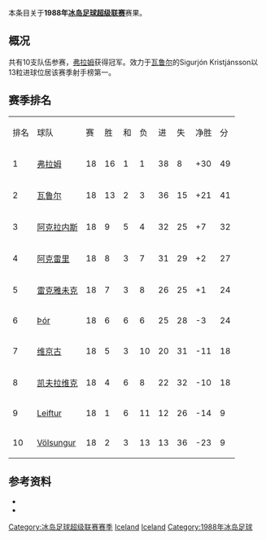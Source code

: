本条目关于'''1988年[[冰岛足球超级联赛|冰岛足球超级联赛]]'''赛果。

==概况==
共有10支队伍参赛，[[弗拉姆足球俱乐部|弗拉姆]]获得冠军。效力于[[瓦鲁尔足球俱乐部|瓦鲁尔]]的Sigurjón Kristjánsson以13粒进球位居该赛季射手榜第一。

==赛季排名==
{| class="wikitable" style="text-align: center;"
|排名||球队||赛||胜||和||负||进||失||净胜||分
|-
|1||[[弗拉姆足球俱乐部|弗拉姆]]||18||16||1||1||38||8||+30||49
|-
|2||[[瓦鲁尔足球俱乐部|瓦鲁尔]]||18||13||2||3||36||15||+21||41
|-
|3||[[阿克拉内斯竞技俱乐部|阿克拉内斯]]||18||9||5||4||32||25||+7||32
|-
|4||[[阿克雷里竞技俱乐部|阿克雷里]]||18||8||3||7||31||29||+2||27
|-
|5||[[雷克雅未克足球俱乐部|雷克雅未克]]||18||7||3||8||26||25||+1||24
|-
|6||[[Þór_Akureyri|Þór]]||18||6||6||6||25||28||-3||24
|-
|7||[[维京古雷克雅维克足球会|维京古]]||18||5||3||10||20||31||-11||18
|-
|8||[[凯夫拉维克足球俱乐部|凯夫拉维克]]||18||4||6||8||22||32||-10||18
|-
|9||[[Leiftur_Ólafsfjörður|Leiftur]]||18||1||6||11||12||26||-14||9
|-
|10||[[Völsungur|Völsungur]]||18||2||3||13||13||36||-23||9
|}

==参考资料==
* {{cite web |title=Iceland Final League Tables 1912-1998 |url=http://www.rsssf.com/tablesi/ijshist.html |publisher=[[RSSSF|RSSSF]] |accessdate=2018-06-18 |archive-date=2019-12-25 |archive-url=https://web.archive.org/web/20191225230011/http://rsssf.com/tablesi/ijshist.html |dead-url=no }}
* {{cite web |title=Iceland - Topscorers |url=http://www.rsssf.com/tablesi/ijstops.html |website=www.rsssf.com |publisher=[[RSSSF|RSSSF]] |accessdate=2018-06-18 |archive-date=2019-04-07 |archive-url=https://web.archive.org/web/20190407162501/http://www.rsssf.com/tablesi/ijstops.html |dead-url=no }}

{{冰岛足球超级联赛赛季}}
{{1987–88 in European football (UEFA)}}
{{1988–89 in European football (UEFA)}}


[[Category:冰岛足球超级联赛赛季|Category:冰岛足球超级联赛赛季]]
[[Category:1988年至1989年本土足球联赛|Iceland]] 
[[Category:1987年至1988年本土足球联赛|Iceland]] 
[[Category:1988年冰岛足球|Category:1988年冰岛足球]]